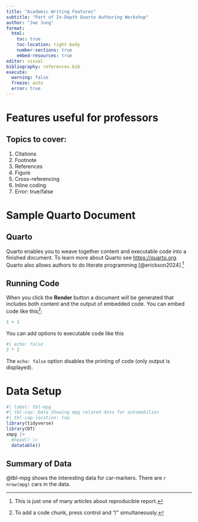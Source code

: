 ```yaml
---
title: "Academic Writing Features"
subtitle: "Part of In-Depth Quarto Authoring Workshop"
author: "Jae Jung"
format: 
  html:
    toc: true
    toc-location: right-body
    number-sections: true
    embed-resources: true
editor: visual
bibliography: references.bib
execute: 
  warning: false
  freeze: auto
  error: true
---
```


# Features useful for professors

## Topics to cover:

1.  Citations
2.  Footnote
3.  References
4.  Figure
5.  Cross-referencing
6.  Inline coding
7.  Error: true/false

# Sample Quarto Document

## Quarto

Quarto enables you to weave together content and executable code into a finished document. To learn more about Quarto see <https://quarto.org>. Quarto also allows authors to do literate programming [@erickson2024].[^1]

[^1]: This is just one of many articles about reproducible report.

## Running Code

When you click the **Render** button a document will be generated that includes both content and the output of embedded code. You can embed code like this[^2]:

[^2]: To add a code chunk, press control and "/" simultaneously.

```r
1 + 1
```

You can add options to executable code like this

```r
#| echo: false
2 * 2
```

The `echo: false` option disables the printing of code (only output is displayed).

# Data Setup

```r
#| label: tbl-mpg
#| tbl-cap: Data Showing mpg related data for automobilies
#| tbl-cap-location: top
library(tidyverse)
library(DT)
xmpg |> 
  #head() |> 
  datatable()
```

::: callout-tip
## Summary of Data

@tbl-mpg shows the interesting data for car-markers. There are `r nrow(mpg)` cars in the data.
:::
